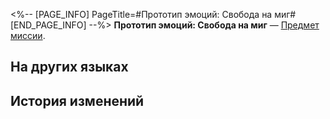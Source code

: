 <%-- [PAGE_INFO]
PageTitle=#Прототип эмоций: Свобода на миг#
[END_PAGE_INFO] --%>
{{Предмет Инфобокс
|id          = 140399
|Изображение = Предмет Прототип эмоций- Свобода на миг.png
|Тип         = Предмет миссии
|Инвентарь   = Миссии
|Редкость    = 3
|Эффект      = 
|Описание    = Звёздный корабль пересекает небосвод, оставляя за собой облачный хвост, и преследователи из КММ пропадают из виду. Вы с товарищами торжествующе хлопаете друг друга по ладони - вы свободны, больше вас ничто не сдерживает...<br />Но это ещё не конец... Над вами всё ещё довлеет угроза тюрьмы. Может быть, через десять лет, а может, через сто, но однажды вы туда вернётесь.
}}
{{Описание|''«А до той поры будем наслаждаться свободой на полную катушку».''}}
'''Прототип эмоций: Свобода на миг''' — [[Предмет миссии]].

==На других языках==
{{На других языках
|en   = Emotion Prototype: Momentary Freedom
|zhs  = 情绪原型：片刻自由
|zht  = 情緒原型：片刻自由
|ja   = 感情の原型：一時の自由
|ko   = 감정 모델: 잠깐의 자유
|es   = Prototipo de emoción: Libertad momentánea
|fr   = Prototype d'émotion&nbsp;: Moment de liberté
|ru   = Прототип эмоций: Свобода на миг
|th   = ต้นแบบอารมณ์: อิสรภาพชั่วขณะ
|vi   = Nguyên Mẫu Cảm Xúc: Tự Do Trong Khoảnh Khắc
|de   = Emotionsprototyp : Moment der Freiheit
|id   = Prototipe Emosi: Momentary Freedom
|pt   = Protótipo de Emoção: Liberdade Momentânea
}}

==История изменений==
{{История изменений|3.5}}
